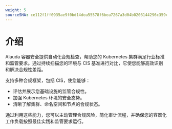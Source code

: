 ```yaml
---
weight: 5
sourceSHA: ce112f1ff0935ae9f0bd14dea55578f6bea7267a3d04b0203144296c359c019a
---
```


# 介绍

Alauda 容器安全提供自动化合规检查，帮助您的 Kubernetes 集群满足行业标准和监管要求。通过持续扫描您的环境与 CIS 基准进行对比，它使您能够高效识别和解决合规性差距。

支持多种合规框架，包括 CIS，使您能够：

- 评估并展示您基础设施的监管合规性。
- 加强 Kubernetes 环境的安全态势。
- 清晰了解集群、命名空间和节点的合规状态。

通过利用这些能力，您可以主动管理合规风险，简化审计流程，并确保您的容器化工作负载按照最佳实践和监管要求运行。
